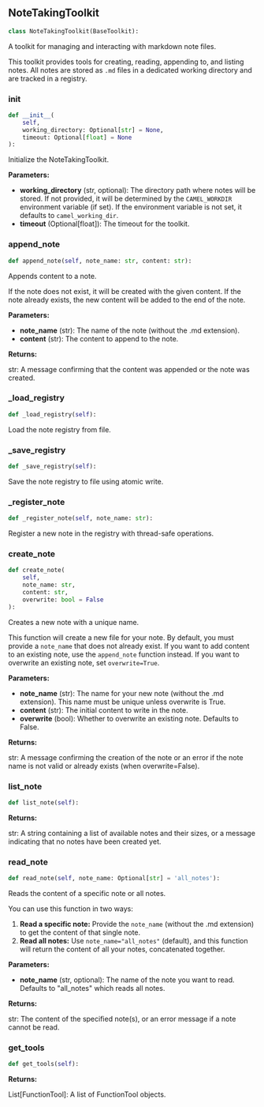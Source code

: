 <a id="camel.toolkits.note_taking_toolkit"></a>

<a id="camel.toolkits.note_taking_toolkit.NoteTakingToolkit"></a>

## NoteTakingToolkit

```python
class NoteTakingToolkit(BaseToolkit):
```

A toolkit for managing and interacting with markdown note files.

This toolkit provides tools for creating, reading, appending to, and
listing notes. All notes are stored as `.md` files in a dedicated working
directory and are tracked in a registry.

<a id="camel.toolkits.note_taking_toolkit.NoteTakingToolkit.__init__"></a>

### __init__

```python
def __init__(
    self,
    working_directory: Optional[str] = None,
    timeout: Optional[float] = None
):
```

Initialize the NoteTakingToolkit.

**Parameters:**

- **working_directory** (str, optional): The directory path where notes will be stored. If not provided, it will be determined by the `CAMEL_WORKDIR` environment variable (if set). If the environment variable is not set, it defaults to `camel_working_dir`.
- **timeout** (Optional[float]): The timeout for the toolkit.

<a id="camel.toolkits.note_taking_toolkit.NoteTakingToolkit.append_note"></a>

### append_note

```python
def append_note(self, note_name: str, content: str):
```

Appends content to a note.

If the note does not exist, it will be created with the given content.
If the note already exists, the new content will be added to the end of
the note.

**Parameters:**

- **note_name** (str): The name of the note (without the .md extension).
- **content** (str): The content to append to the note.

**Returns:**

  str: A message confirming that the content was appended or the note
was created.

<a id="camel.toolkits.note_taking_toolkit.NoteTakingToolkit._load_registry"></a>

### _load_registry

```python
def _load_registry(self):
```

Load the note registry from file.

<a id="camel.toolkits.note_taking_toolkit.NoteTakingToolkit._save_registry"></a>

### _save_registry

```python
def _save_registry(self):
```

Save the note registry to file using atomic write.

<a id="camel.toolkits.note_taking_toolkit.NoteTakingToolkit._register_note"></a>

### _register_note

```python
def _register_note(self, note_name: str):
```

Register a new note in the registry with thread-safe operations.

<a id="camel.toolkits.note_taking_toolkit.NoteTakingToolkit.create_note"></a>

### create_note

```python
def create_note(
    self,
    note_name: str,
    content: str,
    overwrite: bool = False
):
```

Creates a new note with a unique name.

This function will create a new file for your note.
By default, you must provide a `note_name` that does not already exist.
If you want to add content to an existing note, use the `append_note`
function instead. If you want to overwrite an existing note, set
`overwrite=True`.

**Parameters:**

- **note_name** (str): The name for your new note (without the .md extension). This name must be unique unless overwrite is True.
- **content** (str): The initial content to write in the note.
- **overwrite** (bool): Whether to overwrite an existing note. Defaults to False.

**Returns:**

  str: A message confirming the creation of the note or an error if
the note name is not valid or already exists
(when overwrite=False).

<a id="camel.toolkits.note_taking_toolkit.NoteTakingToolkit.list_note"></a>

### list_note

```python
def list_note(self):
```

**Returns:**

  str: A string containing a list of available notes and their sizes,
or a message indicating that no notes have been created yet.

<a id="camel.toolkits.note_taking_toolkit.NoteTakingToolkit.read_note"></a>

### read_note

```python
def read_note(self, note_name: Optional[str] = 'all_notes'):
```

Reads the content of a specific note or all notes.

You can use this function in two ways:
1.  **Read a specific note:** Provide the `note_name` (without the .md
extension) to get the content of that single note.
2.  **Read all notes:** Use `note_name="all_notes"` (default), and this
function will return the content of all your notes, concatenated
together.

**Parameters:**

- **note_name** (str, optional): The name of the note you want to read. Defaults to "all_notes" which reads all notes.

**Returns:**

  str: The content of the specified note(s), or an error message if
a note cannot be read.

<a id="camel.toolkits.note_taking_toolkit.NoteTakingToolkit.get_tools"></a>

### get_tools

```python
def get_tools(self):
```

**Returns:**

  List[FunctionTool]: A list of FunctionTool objects.

